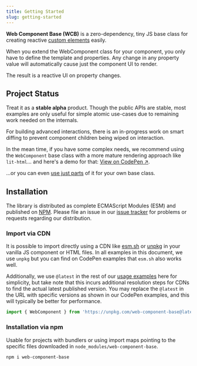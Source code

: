 ```yaml
---
title: Getting Started
slug: getting-started
---
```



**Web Component Base (WCB)** 
<Badge text="alpha" variant="danger" /> is a zero-dependency, tiny JS base class for creating reactive [custom elements](https://developer.mozilla.org/en-US/docs/Web/API/Web_Components/Using_custom_elements) easily.

When you extend the WebComponent class for your component, you only have to define the template and properties. Any change in any property value will automatically cause just the component UI to render.

The result is a reactive UI on property changes.

## Project Status

Treat it as a **stable alpha** product. Though the public APIs are stable, most examples are only useful for simple atomic use-cases due to remaining work needed on the internals.

<Aside type="caution" title="Important">
For building advanced interactions, there is an in-progress work on smart diffing to prevent component children being wiped on interaction.
</Aside>

In the mean time, if you have some complex needs, we recommend using the `WebComponent` base class with a more mature rendering approach like `lit-html`... and here's a demo for that: [View on CodePen ↗](https://codepen.io/ayoayco-the-styleful/pen/ZEwNJBR?editors=1010).

...or you can even [use just parts](#just-the-templating) of it for your own base class.

## Installation

The library is distributed as complete ECMAScript Modules (ESM) and published on [NPM](https://ayco.io/n/web-component-base). Please file an issue in our [issue tracker](https://ayco.io/gh/web-component-base/issues) for problems or requests regarding our distribution.

### Import via CDN

It is possible to import directly using a CDN like [esm.sh](https://esm.sh/web-component-base) or [unpkg](https://unpkg.com/web-component-base) in your vanilla JS component or HTML files. In all examples in this document, we use `unpkg` but you can find on CodePen examples that `esm.sh` also works well.

Additionally, we use `@latest` in the rest of our [usage examples](#usage) here for simplicity, but take note that this incurs additional resolution steps for CDNs to find the actual latest published version. You may replace the `@latest` in the URL with specific versions as shown in our CodePen examples, and this will typically be better for performance.

```js
import { WebComponent } from 'https://unpkg.com/web-component-base@latest/index.js'
```

### Installation via npm

Usable for projects with bundlers or using import maps pointing to the specific files downloaded in `node_modules/web-component-base`.

```bash
npm i web-component-base
```
